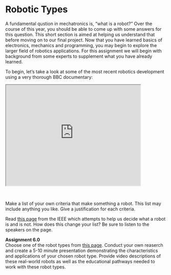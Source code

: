 # Robotic Types

A fundamental qustion in mechatronics is, "what is a robot?"  Over the course of this year, you should be able to come up with some answers for this question.  This short section is aimed at helping us understand that before moving on to our final project.  Now that you have learned basics of electronics, mechanics and programming, you may begin to explore the larger field of robotics applications.  For this assignment we will begin with background from some experts to supplement what you have already learned.

To begin, let's take a look at some of the most recent robotics development using a very thorough BBC documentary:

<iframe width="420" height="315"
src="https://www.youtube.com/embed/hRuBZLe8vfs">
</iframe>
<br>

Make a list of your own criteria that make something a robot.  This list may include anything you like.  Give a justification for each criteria.

Read <a href="https://robots.ieee.org/learn/what-is-a-robot/#" targe ="_blank">this page</a> from the IEEE which attempts to help us decide what a robot is and is not.  How does this change your list?  Be sure to listen to the speakers on the page.

<b>Assignment 6.0</b><br>
Choose one of the robot types from <a href="https://robots.ieee.org/learn/types-of-robots/" target ="_blank">this page</a>.  Conduct your own reaserch and create a 5-10 minute presentation demonstrating the characteristics and applications of your chosen robot type.  Provide video descriptions of these real-world robots as well as the educational pathways needed to work with these robot types.